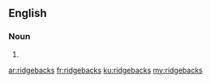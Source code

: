 ==English==

===Noun===
{{head|en|plural}}

# {{plural of|ridgeback|lang=en|nocat=1}}

[[ar:ridgebacks]]
[[fr:ridgebacks]]
[[ku:ridgebacks]]
[[my:ridgebacks]]